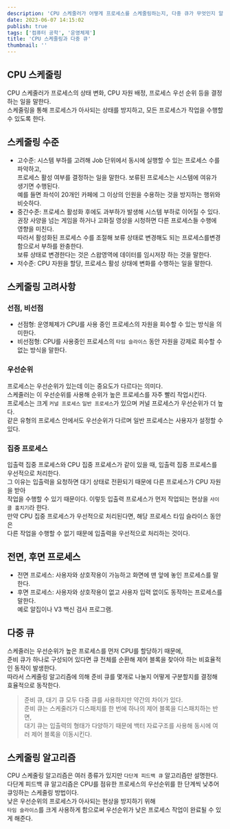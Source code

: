 ```yaml
---
description: 'CPU 스케줄러가 어떻게 프로세스를 스케줄링하는지, 다중 큐가 무엇인지 알아보자!'
date: 2023-06-07 14:15:02
publish: true
tags: ['컴퓨터 공학', '운영체제']
title: 'CPU 스케줄링과 다중 큐'
thumbnail: ''
---
```


## CPU 스케줄링

CPU 스케줄러가 프로세스의 상태 변화, CPU 자원 배정, 프로세스 우선 순위 등을 결정하는 일을 말한다.  
스케줄링을 통해 프로세스가 아사되는 상태를 방지하고, 모든 프로세스가 작업을 수행할 수 있도록 한다.

<Space />

## 스케줄링 수준

- 고수준: 시스템 부하를 고려해 Job 단위에서 동시에 실행할 수 있는 프로세스 수를 파악하고,  
  프로세스 활성 여부를 결정하는 일을 말한다. 보류된 프로세스는 시스템에 여유가 생기면 수행된다.  
  예를 들면 좌석이 20개인 카페에 그 이상의 인원을 수용하는 것을 방지하는 행위와 비슷하다.
- 중간수준: 프로세스 활성화 후에도 과부하가 발생해 시스템 부하로 이어질 수 있다.  
  권장 사양을 넘는 게임을 하거나 고화질 영상을 시청하면 다른 프로세스들 수행에 영향을 미친다.  
  따라서 활성화된 프로세스 수를 조절해 보류 상태로 변경해도 되는 프로세스를변경함으로서 부하를 완충한다.  
  보류 상태로 변경한다는 것은 스왑영역에 데이터를 임시저장 하는 것을 말한다.
- 저수준: CPU 자원을 할당, 프로세스 활성 상태에 변화를 수행하는 일을 말한다.

<Space />

## 스케줄링 고려사항

### 선점, 비선점

- 선점형: 운영체제가 CPU를 사용 중인 프로세스의 자원을 회수할 수 있는 방식을 의미한다.
- 비선점형: CPU를 사용중인 프로세스의 `타임 슬라이스` 동안 자원을 강제로 회수할 수 없는 방식을 말한다.

### 우선순위

프로세스는 우선순위가 있는데 이는 중요도가 다르다는 의미다.  
스케줄러는 이 우선순위를 사용해 순위가 높은 프로세스를 자주 빨리 작업시킨다.  
프로세스는 크게 `커널 프로세스` `일반 프로세스`가 있으며 커널 프로세스가 우선순위가 더 높다.  
같은 유형의 프로세스 안에서도 우선순위가 다르며 일반 프로세스는 사용자가 설정할 수 있다.

### 집중 프로세스

입출력 집중 프로세스와 CPU 집중 프로세스가 같이 있을 때, 입출력 집중 프로세스를 우선적으로 처리한다.  
그 이유는 입출력을 요청하면 대기 상태로 전환되기 때문에 다른 프로세스가 CPU 자원을 받아  
작업을 수행할 수 있기 때문이다. 이렇듯 입출력 프로세스가 먼저 작업되는 현상을 `사이클 훔치기`라 한다.  
만약 CPU 집중 프로세스가 우선적으로 처리된다면, 해당 프로세스 타임 슬라이스 동안은  
다른 작업을 수행할 수 없기 때문에 입출력을 우선적으로 처리하는 것이다.

<Space />

## 전면, 후면 프로세스

- 전면 프로세스: 사용자와 상호작용이 가능하고 화면에 맨 앞에 놓인 프로세스를 말한다.
- 후면 프로세스: 사용자와 상호작용이 없고 사용자 입력 없이도 동작하는 프로세스를 말한다.  
  예로 알집이나 V3 백신 검사 프로그램.

<Space />

## 다중 큐

스케줄러는 우선순위가 높은 프로세스를 먼저 CPU를 할당하기 때문에,  
준비 큐가 하나로 구성되어 있다면 큐 전체를 순환해 제어 블록을 찾아야 하는 비효율적인 동작이 발생한다.  
따라서 스케줄링 알고리즘에 의해 준비 큐를 몇개로 나눌지 어떻게 구분할지를 결정해 효율적으로 동작한다.

> 준비 큐, 대기 큐 모두 다중 큐를 사용하지만 약간의 차이가 있다.  
> 준비 큐는 스케줄러가 디스패치를 한 번에 하나의 제어 블록을 디스패치하는 반면,  
> 대기 큐는 입출력의 형태가 다양하기 때문에 백터 자료구조를 사용해 동시에 여러 제어 블록을 이동시킨다.

<Space />

## 스케줄링 알고리즘

CPU 스케줄링 알고리즘은 여러 종류가 있지만 `다단계 피드백 큐` 알고리즘만 설명한다.  
다단계 피드백 큐 알고리즘은 CPU를 점유한 프로세스의 우선순위를 한 단계씩 낮추어 큐잉하는 스케줄링 방법이다.  
낮은 우선순위의 프로세스가 아사되는 현상을 방지하기 위해  
`타임 슬라이스`를 크게 사용하게 함으로써 우선순위가 낮은 프로세스 작업이 완료될 수 있게 해준다.
